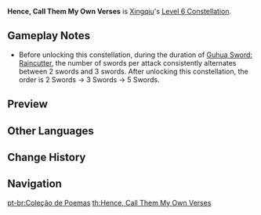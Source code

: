 {{Constellation Infobox
|image       = Constellation Hence, Call Them My Own Verses.png
|description = Activating 2 of [[Guhua Sword: Raincutter]]'s sword rain attacks greatly enhances the third sword rain attack. On hit, the third sword rain attack also regenerates 3 Energy for Xingqiu.
|level       = 6
|character   = Xingqiu
|utility1    = Energy
}}
'''Hence, Call Them My Own Verses''' is [[Xingqiu]]'s [[Level 6 Constellation]].

==Gameplay Notes==
* Before unlocking this constellation, during the duration of [[Guhua Sword: Raincutter]], the number of swords per attack consistently alternates between 2 swords and 3 swords. After unlocking this constellation, the order is 2 Swords → 3 Swords → 5 Swords.

==Preview==
{{Preview
|file=Hence, Call Them My Own Verses Preview
}}

==Other Languages==
{{Other Languages
|en      = Hence, Call Them My Own Verses
|zhs     = 万文集此
|zhs_rm  = Wàn Wénjí Cǐ
|zht     = 萬文集此
|zht_rm  = Wàn Wénjí Cǐ
|zh_tl   = 
|ja      = 万文ここにあり
|ja_rm   = Manbun Koko ni Ari
|ja_tl   = Here are Ten Thousand Verses
|ko      = 만문 집결
|ko_rm   = Manmun jipgyeol
|ko_tl   = Various Writing Assembly
|es      = Colección de poesía
|es_tl   = Collection of Poetry
|fr      = Rassemblement d'articles
|fr_tl   = Gathering of Articles
|ru      = Собрание сочинений
|ru_tl   = 
|th      = Hence, Call Them My Own Verses
|vi      = Sách Đều Ở Đây
|vi_tl   = Books are All Here
|de      = Gesammelte Werke
|de_tl   = Collected Works
|id      = Hence, Call Them My Own Verses
|pt      = Coleção de Poemas
|pt_tl   = Collection of Poems
}}

==Change History==
{{Change History|1.0}}

==Navigation==
{{Talent Navbox|Xingqiu}}
[[pt-br:Coleção de Poemas]]
[[th:Hence, Call Them My Own Verses]]